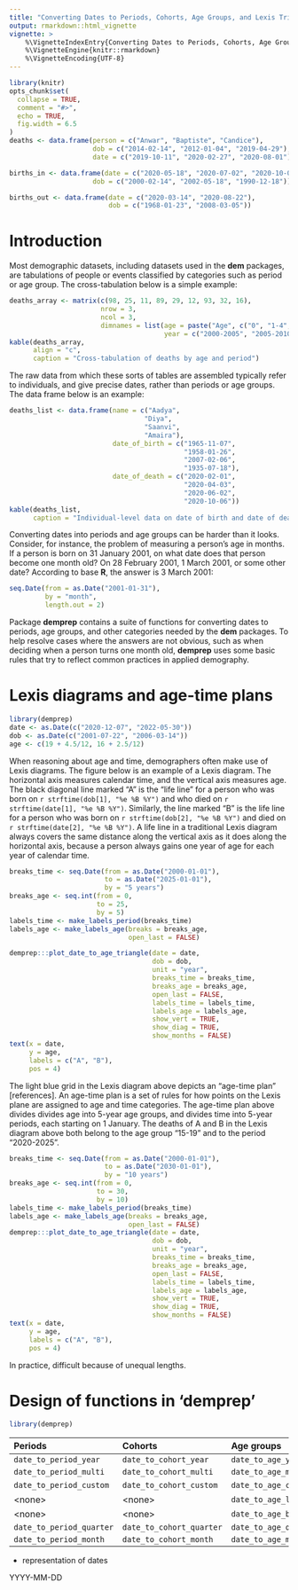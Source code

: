 ```yaml
---
title: "Converting Dates to Periods, Cohorts, Age Groups, and Lexis Triangles"
output: rmarkdown::html_vignette
vignette: >
    %\VignetteIndexEntry{Converting Dates to Periods, Cohorts, Age Groups, and Lexis Triangles}
    %\VignetteEngine{knitr::rmarkdown}
    %\VignetteEncoding{UTF-8}
---
```


```r
library(knitr)
opts_chunk$set(
  collapse = TRUE,
  comment = "#>",
  echo = TRUE,
  fig.width = 6.5
)
deaths <- data.frame(person = c("Anwar", "Baptiste", "Candice"),
                     dob = c("2014-02-14", "2012-01-04", "2019-04-29"),
                     date = c("2019-10-11", "2020-02-27", "2020-08-01"))

births_in <- data.frame(date = c("2020-05-18", "2020-07-02", "2020-10-05"),
                     dob = c("2000-02-14", "2002-05-18", "1990-12-18"))

births_out <- data.frame(date = c("2020-03-14", "2020-08-22"),
                         dob = c("1968-01-23", "2008-03-05"))
```

# Introduction

Most demographic datasets, including datasets used in the **dem** packages, are tabulations of people or events classified by categories such as period or age group. The cross-tabulation below is a simple example:
```r
deaths_array <- matrix(c(98, 25, 11, 89, 29, 12, 93, 32, 16),
                       nrow = 3, 
                       ncol = 3,
                       dimnames = list(age = paste("Age", c("0", "1-4", "5-9")),
                                       year = c("2000-2005", "2005-2010", "2010-2015")))
kable(deaths_array,
      align = "c",
      caption = "Cross-tabulation of deaths by age and period")
```
The raw data from which these sorts of tables are assembled typically refer to individuals, and give precise dates, rather than periods or age groups. The data frame below is an example:
```r
deaths_list <- data.frame(name = c("Aadya",
                                  "Diya", 
                                  "Saanvi", 
                                  "Amaira"),
                          date_of_birth = c("1965-11-07", 
                                            "1958-01-26", 
                                            "2007-02-06", 
                                            "1935-07-18"), 
                          date_of_death = c("2020-02-01",
                                            "2020-04-03", 
                                            "2020-06-02", 
                                            "2020-10-06"))
kable(deaths_list,
      caption = "Individual-level data on date of birth and date of death")
```

Converting dates into periods and age groups can be harder than it looks. Consider, for instance, the problem of measuring a person's age in months. If a person is born on 31 January 2001, on what date does that person become one month old? On 28 February 2001, 1 March 2001, or some other date? According to base **R**, the answer is 3 March 2001:
```r
seq.Date(from = as.Date("2001-01-31"), 
         by = "month",
         length.out = 2)
```

Package **demprep** contains a suite of functions for converting dates to periods, age groups, and other categories needed by the **dem** packages. To help resolve cases where the answers are not obvious, such as when deciding when a person turns one month old, **demprep** uses some basic rules that try to reflect common practices in applied demography.


# Lexis diagrams and age-time plans

```r
library(demprep)
date <- as.Date(c("2020-12-07", "2022-05-30"))
dob <- as.Date(c("2001-07-22", "2006-03-14"))
age <- c(19 + 4.5/12, 16 + 2.5/12)
```

When reasoning about age and time, demographers often make use of Lexis diagrams. The figure below is an example of a Lexis diagram. The horizontal axis measures calendar time, and the vertical axis measures age. The black diagonal line marked "A" is the "life line" for a person who was born on `r strftime(dob[1], "%e %B %Y")` and who died on `r strftime(date[1], "%e %B %Y")`. Similarly, the line marked "B" is the life line for a person who was born on `r strftime(dob[2], "%e %B %Y")` and died on `r strftime(date[2], "%e %B %Y")`. A life line in a traditional Lexis diagram always covers the same distance along the vertical axis as it does along the horizontal axis, because a person always gains one year of age for each year of calendar time.

```r
breaks_time <- seq.Date(from = as.Date("2000-01-01"), 
                        to = as.Date("2025-01-01"), 
                        by = "5 years")
breaks_age <- seq.int(from = 0, 
                      to = 25, 
                      by = 5)
labels_time <- make_labels_period(breaks_time)
labels_age <- make_labels_age(breaks = breaks_age,
                              open_last = FALSE)

demprep:::plot_date_to_age_triangle(date = date,
                                    dob = dob,
                                    unit = "year",
                                    breaks_time = breaks_time,
                                    breaks_age = breaks_age,
                                    open_last = FALSE,
                                    labels_time = labels_time,
                                    labels_age = labels_age,
                                    show_vert = TRUE,
                                    show_diag = TRUE,
                                    show_months = FALSE)
text(x = date,
     y = age,
     labels = c("A", "B"),
     pos = 4)
```

The light blue grid in the Lexis diagram above depicts an "age-time plan" [references]. An age-time plan is a set of rules for how points on the Lexis plane are assigned to age and time categories. The age-time plan above divides divides age into 5-year age groups, and divides time into 5-year periods, each starting on 1 January. The deaths of A and B in the Lexis diagram above both belong to the age group "15-19" and to the period "2020-2025".



```r
breaks_time <- seq.Date(from = as.Date("2000-01-01"), 
                        to = as.Date("2030-01-01"), 
                        by = "10 years")
breaks_age <- seq.int(from = 0, 
                      to = 30, 
                      by = 10)
labels_time <- make_labels_period(breaks_time)
labels_age <- make_labels_age(breaks = breaks_age,
                              open_last = FALSE)
demprep:::plot_date_to_age_triangle(date = date,
                                    dob = dob,
                                    unit = "year",
                                    breaks_time = breaks_time,
                                    breaks_age = breaks_age,
                                    open_last = FALSE,
                                    labels_time = labels_time,
                                    labels_age = labels_age,
                                    show_vert = TRUE,
                                    show_diag = TRUE,
                                    show_months = FALSE)
text(x = date,
     y = age,
     labels = c("A", "B"),
     pos = 4)
```

In practice, difficult because of unequal lengths.



# Design of functions in 'demprep'


```r
library(demprep)
```




| Periods | Cohorts | Age groups | Lexis triangles |
|:--------|:--------|:-----------|:----------------|
| `date_to_period_year` | `date_to_cohort_year` | `date_to_age_year` | `date_to_triangle_year` |
| `date_to_period_multi` | `date_to_cohort_multi` | `date_to_age_multi` | `date_to_triangle_multi` |
| `date_to_period_custom` | `date_to_cohort_custom` | `date_to_age_custom` | \<none\> |
| \<none\> | \<none\> | `date_to_age_lifetab`| \<none\> |
| \<none\> | \<none\> | `date_to_age_births` | `date_to_triangle_births` |
| `date_to_period_quarter` | `date_to_cohort_quarter` | `date_to_age_quarter` | `date_to_triangle_quarter` |
| `date_to_period_month` | `date_to_cohort_month` | `date_to_age_month` | `date_to_triangle_month` |


- representation of dates

YYYY-MM-DD

<!-- # Periods -->

<!-- ## General issues -->

<!-- - when to start -->
<!-- - varying lengths (months, quarter, leap years) -->
<!-- - ambiguity of labels -->

<!-- - birthday starts at first second of day (not at time when born) -->


<!-- ## Single-year periods -->

<!-- ```{r} -->
<!-- dth_per_yr <- deaths -->
<!-- dth_per_yr$time_jan <- date_to_period_year(date = dth_per_yr$date) -->
<!-- dth_per_yr -->
<!-- ``` -->

<!-- ```{r, echo = FALSE, fig.height = 1.75} -->
<!-- plot_date_to_period_year(date = dth_per_yr$date) -->
<!-- ``` -->


<!-- ```{r} -->
<!-- dth_per_yr$time_jul <- date_to_period_year(date = dth_per_yr$date, -->
<!--                                              month_start = "Jul") -->
<!-- dth_per_yr -->
<!-- ``` -->

<!-- ```{r, echo = FALSE, fig.height = 1.75} -->
<!-- plot_date_to_period_year(date = dth_per_yr$date, -->
<!--                          month_start = "Jul") -->
<!-- ``` -->


<!-- ```{r} -->
<!-- dth_per_yr$time_jul_end <- date_to_period_year(date = dth_per_yr$date, -->
<!--                                                month_start = "Jul", -->
<!--                                                label_year_start = FALSE) -->
<!-- dth_per_yr -->
<!-- ``` -->

<!-- ```{r, echo = FALSE, fig.height = 1.75} -->
<!-- plot_date_to_period_year(date = dth_per_yr$date, -->
<!--                          month_start = "Jul", -->
<!--                          label_year_start = FALSE) -->
<!-- ``` -->



<!-- ```{r} -->
<!-- dth_per_yr$time_jan_end <- date_to_period_year(date = dth_per_yr$date, -->
<!--                                                month_start = "Jan", -->
<!--                                                label_year_start = FALSE) -->
<!-- dth_per_yr -->
<!-- ``` -->

<!-- ```{r, echo = FALSE, fig.height = 1.75} -->
<!-- plot_date_to_period_year(date = dth_per_yr$date, -->
<!--                          month_start = "Jan", -->
<!--                          label_year_start = FALSE) -->
<!-- ``` -->


<!-- ## Multi-year periods, with equal lengths -->


<!-- ```{r} -->
<!-- dth_per_multi <- deaths -->
<!-- dth_per_multi$time_5 <- date_to_period_multi(date = dth_per_multi$date) -->
<!-- dth_per_multi -->
<!-- ``` -->

<!-- ```{r, echo = FALSE, fig.height = 1.75} -->
<!-- plot_date_to_period_multi(date = dth_per_multi$date) -->
<!-- ``` -->


<!-- ```{r} -->
<!-- dth_per_multi$time_5_jul <- date_to_period_multi(date = dth_per_multi$date, -->
<!--                                                  month_start = "Jul") -->
<!-- dth_per_multi -->
<!-- ``` -->

<!-- ```{r, echo = FALSE, fig.height = 1.75} -->
<!-- plot_date_to_period_multi(date = dth_per_multi$date, -->
<!--                           month_start = "Jul") -->
<!-- ``` -->



<!-- ```{r} -->
<!-- dth_per_multi$time_10 <- date_to_period_multi(date = dth_per_multi$date, -->
<!--                                               width = 10) -->
<!-- dth_per_multi -->
<!-- ``` -->

<!-- ```{r, echo = FALSE, fig.height = 1.75} -->
<!-- plot_date_to_period_multi(date = dth_per_multi$date, -->
<!--                           width = 10) -->
<!-- ``` -->





<!-- ```{r} -->
<!-- dth_per_multi$time_01 <- date_to_period_multi(date = dth_per_multi$date, -->
<!--                                                origin = 2001) -->
<!-- dth_per_multi -->
<!-- ``` -->

<!-- ```{r, echo = FALSE, fig.height = 1.75} -->
<!-- plot_date_to_period_multi(date = dth_per_multi$date, -->
<!--                           origin = 2001) -->
<!-- ``` -->


<!-- ## Multi-year periods, with varying lengths -->


<!-- ```{r} -->
<!-- dth_per_custom <- deaths -->
<!-- dth_per_custom$time <- date_to_period_custom(date = dth_per_custom$date, -->
<!--                                              breaks = c("2016-01-01", -->
<!--                                                         "2020-01-01", -->
<!--                                                         "2025-01-01")) -->
<!-- dth_per_custom -->
<!-- ``` -->

<!-- ```{r, echo = FALSE, fig.height = 1.75} -->
<!-- plot_date_to_period_custom(date = dth_per_custom$date, -->
<!--                            breaks = c("2016-01-01", -->
<!--                                       "2020-01-01",  -->
<!--                                       "2025-01-01")) -->
<!-- ``` -->


<!-- ```{r} -->
<!-- dth_per_custom <- deaths -->
<!-- dth_per_custom$jan_1_5 <- date_to_period_custom(date = dth_per_custom$date, -->
<!--                                                 breaks = c("2019-01-01", -->
<!--                                                            "2020-01-01", -->
<!--                                                            "2025-01-01")) -->
<!-- dth_per_custom -->
<!-- ``` -->

<!-- ```{r, echo = FALSE, fig.height = 1.75} -->
<!-- plot_date_to_period_custom(date = dth_per_custom$date, -->
<!--                           breaks = c("2019-01-01",  -->
<!--                                      "2020-01-01", -->
<!--                                      "2025-01-01")) -->
<!-- ``` -->


<!-- ```{r} -->
<!-- dth_per_custom <- deaths -->
<!-- dth_per_custom$time_jul <- date_to_period_custom(date = dth_per_custom$date, -->
<!--                                                  breaks = c("2019-07-01", -->
<!--                                                             "2020-07-01", -->
<!--                                                             "2025-07-01")) -->
<!-- dth_per_custom -->
<!-- ``` -->

<!-- ```{r, echo = FALSE, fig.height = 1.5} -->
<!-- plot_date_to_period_custom(date = dth_per_custom$date, -->
<!--                            breaks = c("2019-07-01", -->
<!--                                       "2020-07-01",  -->
<!--                                       "2025-07-01")) -->
<!-- ``` -->



<!-- ## Quarter-length periods -->


<!-- ```{r} -->
<!-- dth_per_quarter <- deaths -->
<!-- dth_per_quarter$time <- date_to_period_quarter(dth_per_custom$date) -->
<!-- dth_per_quarter -->
<!-- ``` -->

<!-- ```{r, echo = FALSE, fig.height = 1.75} -->
<!-- plot_date_to_period_quarter(dth_per_quarter$date) -->
<!-- ``` -->



<!-- ## Month-length periods -->

<!-- ```{r} -->
<!-- dth_per_month <- deaths -->
<!-- dth_per_month$time <- date_to_period_month(dth_per_custom$date) -->
<!-- dth_per_month -->
<!-- ``` -->

<!-- ```{r, echo = FALSE, fig.height = 1.75} -->
<!-- plot_date_to_period_month(dth_per_month$date[1:2]) -->
<!-- ``` -->


<!-- # Cohorts -->

<!-- ## General issues -->

<!-- Defn of cohort -->

<!-- Same as period, but with open interval at start -->

<!-- Boundaries -->


<!-- ## Single-year cohorts -->

<!-- ```{r} -->
<!-- dth_per_yr <- deaths -->
<!-- dth_per_yr$time_closed <- date_to_cohort_year(date = dth_per_yr$date) -->
<!-- dth_per_yr -->
<!-- ``` -->

<!-- ```{r, echo = FALSE, fig.height = 1.75} -->
<!-- plot_date_to_cohort_year(date = dth_per_yr$date) -->
<!-- ``` -->


<!-- ```{r} -->
<!-- dth_per_yr$time_open <- date_to_cohort_year(date = dth_per_yr$date, -->
<!--                                             open_first = TRUE) -->
<!-- dth_per_yr -->
<!-- ``` -->

<!-- ```{r, echo = FALSE, fig.height = 1.75} -->
<!-- plot_date_to_cohort_year(date = dth_per_yr$date, -->
<!--                          open_first = TRUE) -->
<!-- ``` -->



<!-- ```{r} -->
<!-- dth_per_yr$time_min <- date_to_cohort_year(date = dth_per_yr$date, -->
<!--                                             break_min = "2020-01-01") -->
<!-- dth_per_yr -->
<!-- ``` -->

<!-- ```{r, echo = FALSE, fig.height = 1.75} -->
<!-- plot_date_to_cohort_year(date = dth_per_yr$date, -->
<!--                          break_min = "2020-01-01") -->
<!-- ``` -->

<!-- # Age groups -->

<!-- ## General issues -->

<!-- Abstract: $\text{age} = t_{\text{event}} - t_{\text{dob}}$ -->

<!-- Complications.  -->

<!-- - Child born on 31 October. On what day does child become 1 month old?  -->
<!-- - Child born on 30 November. On what day does child become 1 month old? -->
<!-- - Child born on 29 February 2000. On what day does child become 1 year old? [1 March 2001] -->

<!-- Principles: -->
<!-- - tick over when day of date equals day of dob. Includes leap years. -->

<!-- \begin{equation} -->
<!-- \begin{split} -->
<!-- \text{age in completed months} & = 12 \times (\text{year of event} - \text{year of birth}) \\ -->
<!-- & \quad + \text{month of event} - \text{month of birth} \\ -->
<!-- & \quad - \text{partial-month adjustment} -->
<!-- \end{split} -->
<!-- \end{equation} -->

<!-- Partial-month adjustment: if $\text{day of event} \ge \text{day of birth}$, then 0; otherwise 1. -->


<!-- ```{r, echo = FALSE, fig.height = 6.5} -->
<!-- date <- as.Date(c("2021-03-30", "2021-03-10")) -->
<!-- dob <- as.Date(c("2021-01-30", "2021-01-10")) -->
<!-- plot_date_to_age_month(date = date, -->
<!--                        dob = dob, -->
<!--                        break_max = 2, -->
<!--                        show_months = TRUE) -->
<!-- ``` -->



<!-- \begin{equation} -->
<!-- \text{age in completed quarters} = \text{floor}(\text{age in completed months} / 3) -->
<!-- \end{equation} -->

<!-- \begin{equation} -->
<!-- \text{age in completed quarters} = \text{floor}(\text{age in completed months} / 12) -->
<!-- \end{equation} -->


<!-- | Relationship between dates | Age in completed years | -->
<!-- |:---------------------------|:-----------------------| -->
<!-- | $\text{month of event} > \text{month of birth}$ | $\text{year of event} - \text{year of birth}$ | -->
<!-- | $\text{month of event} = \text{month of birth}$, $\text{day of event} \ge \text{day of birth}$ | $\text{year of event} - \text{year of birth}$ | -->
<!-- | $\text{month of event} = \text{month of birth}$, $\text{day of event} \lt \text{day of birth}$ | $\text{year of event} - \text{year of birth} - 1$ | -->
<!-- | $\text{month of event} < \text{month of birth}$ | $\text{year of event} - \text{year of birth} - 1$ | -->



<!-- ## Single-year age groups -->

<!-- ```{r} -->
<!-- dth_age_yr <- deaths -->
<!-- dth_age_yr$age_10 <- date_to_age_year(date = dth_age_yr$date, -->
<!--                                    dob = dth_age_yr$dob, -->
<!--                                    break_max = 10) -->
<!-- dth_age_yr -->
<!-- ``` -->

<!-- ```{r, echo = FALSE, fig.height = 6.5} -->
<!-- plot_date_to_age_year(date = dth_age_yr$date, -->
<!--                       dob = dth_age_yr$dob, -->
<!--                       break_max = 10) -->
<!-- ``` -->

<!-- Change `break_max` -->

<!-- ```{r} -->
<!-- dth_age_yr$age_6 <- date_to_age_year(date = dth_age_yr$date, -->
<!--                                      dob = dth_age_yr$dob, -->
<!--                                      break_max = 6) -->
<!-- dth_age_yr -->
<!-- ``` -->

<!-- ```{r, echo = FALSE, fig.height = 6} -->
<!-- plot_date_to_age_year(date = dth_age_yr$date, -->
<!--                       dob = dth_age_yr$dob, -->
<!--                       break_max = 6) -->
<!-- ``` -->


<!-- ## Multi-year ages, with equal lengths -->


<!-- ```{r} -->
<!-- dth_age_multi <- deaths -->
<!-- dth_age_multi$age <- date_to_age_multi(date = dth_age_multi$date, -->
<!--                                        dob = dth_age_multi$dob, -->
<!--                                        break_max = 10) -->
<!-- dth_age_multi -->
<!-- ``` -->

<!-- ```{r, echo = FALSE, fig.height = 6} -->
<!-- plot_date_to_age_multi(date = dth_age_multi$date, -->
<!--                        dob = dth_age_multi$dob, -->
<!--                        break_max = 10) -->
<!-- ``` -->



<!-- ## Multi-year ages, with varying lengths -->

<!-- ```{r} -->
<!-- dth_age_custom <- deaths -->
<!-- dth_age_custom$age <- date_to_age_custom(date = dth_age_custom$date, -->
<!--                                          dob = dth_age_custom$dob, -->
<!--                                          breaks = c(0, 2, 5, 8, 14), -->
<!--                                          open_last = FALSE) -->
<!-- dth_age_custom -->
<!-- ``` -->

<!-- ```{r, echo = FALSE, fig.height = 6} -->
<!-- plot_date_to_age_custom(date = dth_age_custom$date, -->
<!--                         dob = dth_age_custom$dob, -->
<!--                         breaks = c(0, 2, 5, 8, 14), -->
<!--                         open_last = FALSE) -->
<!-- ``` -->




<!-- ## Lifetable age groups -->

<!-- ```{r} -->
<!-- dth_age_lifetab <- deaths -->
<!-- dth_age_lifetab$age <- date_to_age_lifetab(date = dth_age_lifetab$date, -->
<!--                                          dob = dth_age_lifetab$dob, -->
<!--                                          break_max = 10) -->
<!-- dth_age_lifetab -->
<!-- ``` -->

<!-- ```{r, echo = FALSE, fig.height = 6} -->
<!-- plot_date_to_age_lifetab(date = dth_age_lifetab$date, -->
<!--                          dob = dth_age_lifetab$dob, -->
<!--                          break_max = 10) -->
<!-- ``` -->

<!-- ## Age of parents -->

<!-- ```{r} -->
<!-- bth_in_age <- births_in -->
<!-- bth_in_age$age <- date_to_age_births(date = bth_in_age$date, -->
<!--                                      dob = bth_in_age$dob) -->
<!-- bth_in_age -->
<!-- ``` -->


<!-- ```{r, fig.width = 5, fig.height = 6} -->
<!-- plot_date_to_age_births(date = bth_in_age$date, -->
<!--                         dob = bth_in_age$dob) -->
<!-- ``` -->

<!-- ```{r} -->
<!-- bth_out_age <- births_out -->
<!-- bth_out_age$age <- date_to_age_births(date = bth_out_age$date, -->
<!--                                       dob = bth_out_age$dob, -->
<!--                                       break_min = 10, -->
<!--                                       break_max = 55) -->
<!-- bth_out_age -->
<!-- ``` -->


<!-- ```{r, fig.width = 8, fig.height = 6} -->
<!-- plot_date_to_age_births(date = bth_out_age$date, -->
<!--                         dob = bth_out_age$dob, -->
<!--                         break_min = 10, -->
<!--                         break_max = 55) -->
<!-- ``` -->


<!-- ```{r} -->
<!-- bth_out_age$age_recoded <- date_to_age_births(date = bth_out_age$date, -->
<!--                                               dob = bth_out_age$dob, -->
<!--                                               recode_up = TRUE, -->
<!--                                               recode_down = TRUE) -->
<!-- bth_out_age -->
<!-- ``` -->


<!-- ```{r, fig.width = 8, fig.height = 6} -->
<!-- plot_date_to_age_births(date = bth_out_age$date, -->
<!--                         dob = bth_out_age$dob, -->
<!--                         recode_up = TRUE, -->
<!--                         recode_down = TRUE) -->
<!-- ``` -->



<!-- ## Month-length ages -->

<!-- ```{r} -->
<!-- dth_age_month <- deaths -->
<!-- dth_age_month$age <- date_to_age_month(date = dth_age_month$date, -->
<!--                                        dob = dth_age_month$dob) -->
<!-- dth_age_month -->
<!-- ``` -->


<!-- ```{r, echo = FALSE, fig.height = 6} -->
<!-- plot_date_to_age_month(date = dth_age_month$date[3], -->
<!--                        dob = dth_age_month$dob[3], -->
<!--                        break_max = 20) -->
<!-- ``` -->



<!-- ## Quarter-length ages -->

<!-- ```{r} -->
<!-- dth_age_quarter <- deaths -->
<!-- dth_age_quarter$age <- date_to_age_quarter(date = dth_age_quarter$date, -->
<!--                                            dob = dth_age_quarter$dob) -->
<!-- dth_age_quarter -->
<!-- ``` -->


<!-- ```{r, echo = FALSE, fig.height = 6} -->
<!-- plot_date_to_age_quarter(date = dth_age_quarter$date[3], -->
<!--                        dob = dth_age_quarter$dob[3], -->
<!--                        break_max = 4) -->
<!-- ``` -->

<!-- # Lexis triangles -->

<!-- - age and time use same length steps (subject to complications of months and years having different lengths, plus open age group) -->
<!-- - one month; one quarter; one year; $n$ years -->
<!-- - age and time not enough to identify cohort; also need Lexis triangle -->
<!-- - abstract:  -->
<!-- - event is in upper Lexis triangle -->

<!-- - An event occurring during period $t$ to a person in age group $a$ belongs to the lower Lexis triangle if the person attains age $a$ during, and to the upper Lexis triangle otherwise. (Covers youngest and oldest age groups.) -->


<!-- - If index of time equals index for age, then Lower; else Upper. -->

<!-- How to work out triangle: -->

<!-- 1. Use date now and dob to calculate age group now -->
<!-- 2. Use date now to identify date at start of period -->
<!-- 3. Use date at start of period and dob to calculate whether entered age group during period -->
<!-- 4. If so, lower; if not upper. -->

<!-- ## Single-year age-time steps -->


<!-- ```{r} -->
<!-- dth_tri_yr <- deaths -->
<!-- dth_tri_yr$tri_jan <- date_to_triangle_year(date = dth_age_yr$date, -->
<!--                                             dob = dth_age_yr$dob, -->
<!--                                             break_max = 10) -->
<!-- dth_tri_yr -->
<!-- ``` -->

<!-- ```{r, echo = FALSE, fig.height = 6.5} -->
<!-- plot_date_to_triangle_year(date = dth_tri_yr$date, -->
<!--                            dob = dth_tri_yr$dob, -->
<!--                            break_max = 10) -->
<!-- ``` -->

<!-- Change from 1 Jan to 1 Jul -->

<!-- ```{r} -->
<!-- dth_tri_yr$tri_jul <- date_to_triangle_year(date = dth_age_yr$date, -->
<!--                                             dob = dth_age_yr$dob, -->
<!--                                             month_start = "Jul", -->
<!--                                             break_max = 10) -->
<!-- dth_tri_yr -->
<!-- ``` -->

<!-- ```{r, echo = FALSE, fig.height = 6.5} -->
<!-- plot_date_to_triangle_year(date = dth_tri_yr$date, -->
<!--                            dob = dth_tri_yr$dob, -->
<!--                            month_start = "Jul", -->
<!--                            break_max = 10) -->
<!-- ``` -->

<!-- Change `break_max` -->

<!-- ```{r} -->
<!-- dth_tri_yr$tri_6 <- date_to_triangle_year(date = dth_age_yr$date, -->
<!--                                           dob = dth_age_yr$dob, -->
<!--                                           break_max = 6) -->
<!-- dth_tri_yr -->
<!-- ``` -->

<!-- ```{r, echo = FALSE, fig.height = 6} -->
<!-- plot_date_to_triangle_year(date = dth_tri_yr$date, -->
<!--                            dob = dth_tri_yr$dob, -->
<!--                            break_max = 6) -->
<!-- ``` -->


<!-- ## Multi-year age-time steps -->


<!-- ```{r} -->
<!-- dth_tri_multi <- deaths -->
<!-- dth_tri_multi$tri_5 <- date_to_triangle_multi(date = dth_age_multi$date, -->
<!--                                               dob = dth_age_multi$dob, -->
<!--                                               break_max = 30) -->
<!-- dth_tri_multi -->
<!-- ``` -->

<!-- ```{r, echo = FALSE, fig.height = 6.5} -->
<!-- plot_date_to_triangle_multi(date = dth_tri_multi$date, -->
<!--                            dob = dth_tri_multi$dob, -->
<!--                            break_max = 30) -->
<!-- ``` -->


<!-- 10-year time step -->


<!-- ```{r} -->
<!-- dth_tri_multi$tri_10 <- date_to_triangle_multi(date = dth_age_multi$date, -->
<!--                                                dob = dth_age_multi$dob, -->
<!--                                                width = 10, -->
<!--                                                break_max = 30) -->
<!-- dth_tri_multi -->
<!-- ``` -->

<!-- ```{r, echo = FALSE, fig.height = 6.5} -->
<!-- plot_date_to_triangle_multi(date = dth_tri_multi$date, -->
<!--                             dob = dth_tri_multi$dob, -->
<!--                             width = 10, -->
<!--                             break_max = 30) -->
<!-- ``` -->




<!-- ## Births -->


<!-- ```{r} -->
<!-- births_in_tri <- births_in -->
<!-- births_in_tri$tri <- date_to_triangle_births(date = births_in_tri$date, -->
<!--                                              dob = births_in_tri$dob) -->
<!-- births_in_tri -->
<!-- ``` -->

<!-- ```{r, echo = FALSE, fig.height = 6.5} -->
<!-- plot_date_to_triangle_births(date = births_in_tri$date, -->
<!--                              dob = births_in_tri$dob) -->
<!-- ``` -->




<!-- ## Quarter-length age-time steps -->


<!-- ```{r} -->
<!-- dth_tri_qu <- deaths -->
<!-- dth_tri_qu$tri <- date_to_triangle_quarter(date = dth_tri_qu$date, -->
<!--                                            dob = dth_tri_qu$dob, -->
<!--                                            break_max = 24) -->
<!-- dth_tri_qu -->
<!-- ``` -->

<!-- ```{r, echo = FALSE, fig.height = 6.5} -->
<!-- plot_date_to_triangle_quarter(date = dth_tri_qu$date, -->
<!--                               dob = dth_tri_qu$dob, -->
<!--                               break_max = 24) -->
<!-- ``` -->



<!-- ## Month-length age-time steps -->

<!-- ```{r} -->
<!-- dth_tri_month <- deaths -->
<!-- dth_tri_month$tri <- date_to_triangle_month(date = dth_tri_month$date, -->
<!--                                             dob = dth_tri_month$dob) -->
<!-- dth_tri_month -->
<!-- ``` -->


<!-- ```{r, echo = FALSE, fig.height = 6} -->
<!-- plot_date_to_triangle_month(date = dth_tri_month$date[3], -->
<!--                             dob = dth_tri_month$dob[3], -->
<!--                             break_max = 20) -->
<!-- ``` -->










